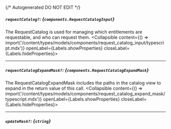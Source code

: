 {/* Autogenerated DO NOT EDIT  */}

##### `requestCatalog?`: *{`components.RequestCatalogInput`}*
The RequestCatalog is used for managing which entitlements are requestable, and who can request them.
<Collapsible content={() => import('/content/types/models/components/request_catalog_input/typescript.mdx')} openLabel={Labels.showProperties} closeLabel={Labels.hideProperties}>
</Collapsible>

---
##### `requestCatalogExpandMask?`: *{`components.RequestCatalogExpandMask`}*
The RequestCatalogExpandMask includes the paths in the catalog view to expand in the return value of this call.
<Collapsible content={() => import('/content/types/models/components/request_catalog_expand_mask/typescript.mdx')} openLabel={Labels.showProperties} closeLabel={Labels.hideProperties}>
</Collapsible>

---
##### `updateMask?`: *{`string`}*


